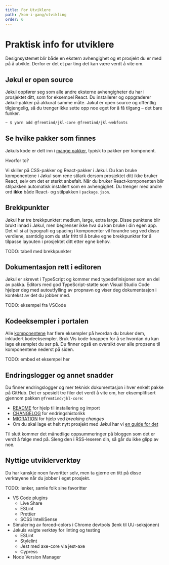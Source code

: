 ```yaml
---
title: For Utviklere
path: /kom-i-gang/utvikling
order: 6
---
```


# Praktisk info for utviklere

<Ingress>
    Designsystemet blir både en ekstern avhengighet og et prosjekt du er med på å utvikle. Derfor er det et par ting det
    kan være verdt å vite om.
</Ingress>

## Jøkul er open source

Jøkul oppfører seg som alle andre eksterne avhengigheter du har i prosjektet ditt, som for eksempel React. Du installerer og oppgraderer Jøkul-pakker på akkurat samme måte. Jøkul er open source og offentlig tilgjengelig, så du trenger ikke sette opp noe eget for å få tilgang – det bare funker.

```sh
~ $ yarn add @fremtind/jkl-core @fremtind/jkl-webfonts
```

## Se hvilke pakker som finnes

Jøkuls kode er delt inn i [mange pakker](https://github.com/orgs/fremtind/packages?repo_name=jokul), typisk to pakker per komponent.

Hvorfor to?

Vi skiller på CSS-pakker og React-pakker i Jøkul. Du kan bruke komponentene i Jøkul som rene stilark dersom prosjektet ditt ikke bruker React, selv om det er sterkt anbefalt. Når du bruker React-komponenten blir stilpakken automatisk installert som en avhengighet. Du trenger med andre ord **ikke** både React- og stilpakken i `package.json`.

## Brekkpunkter

Jøkul har tre brekkpunkter: medium, large, extra large. Disse punktene blir brukt innad i Jøkul, men begrenser ikke hva du kan bruke i din egen app. Det vil si at typografi og spacing i komponenter vil forandre seg ved disse verdiene, samtidig som du står fritt til å bruke egne brekkpunkter for å tilpasse layouten i prosjektet ditt etter egne behov.

TODO: tabell med brekkpunkter

## Dokumentasjon rett i editoren

Jøkul er skrevet i TypeScript og kommer med typedefinisjoner som en del av pakka. Editors med god TypeScript-støtte som Visual Studio Code hjelper deg med autoutfylling av propnavn og viser deg dokumentasjon i kontekst av det du jobber med.

TODO: eksempel fra VSCode

## Kodeeksempler i portalen

Alle [komponentene](/komponenter/accordion) har flere eksempler på hvordan du bruker dem, inkludert kodeeksempler. Bruk Vis kode-knappen for å se hvordan du kan lage eksemplet du ser på. Du finner også en oversikt over alle propsene til komponentene nederst på siden.

TODO: embed et eksempel her

## Endringslogger og annet snadder

Du finner endringslogger og mer teknisk dokumentasjon i hver enkelt pakke på GitHub. Det er spesielt tre filer det verdt å vite om, her eksemplifisert gjennom pakken `@fremtind/jkl-core`:

-   [README](https://github.com/fremtind/jokul/blob/main/packages/core/README.md) for hjelp til installering og import
-   [CHANGELOG](https://github.com/fremtind/jokul/blob/main/packages/core/CHANGELOG.md) for endringshistorikk
-   [MIGRATION](https://github.com/fremtind/jokul/blob/main/packages/core/MIGRATION.md) for hjelp ved _breaking changes_
-   Om du skal lage et helt nytt prosjekt med Jøkul har vi [en guide for det](/guider/utvikler-nytt-prosjekt)

Til slutt kommer det månedlige oppsummeringer på bloggen som det er verdt å følge med på. Sleng den i RSS-leseren din, så går du ikke glipp av noe.

## Nyttige utviklerverktøy

Du har kanskje noen favoritter selv, men ta gjerne en titt på disse verktøyene når du jobber i eget prosjekt.

TODO: lenker, samle folk sine favoritter

-   VS Code plugins
    -   Live Share
    -   ESLint
    -   Prettier
    -   SCSS IntelliSense
-   Simulering av forced-colors i Chrome devtools (lenk til UU-seksjonen)
-   Jøkuls valgte verktøy for linting og testing
    -   ESLint
    -   Stylelint
    -   Jest med axe-core via jest-axe
    -   Cypress
-   Node Version Manager
